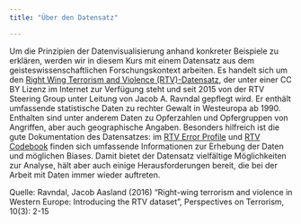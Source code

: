 ```yaml
---
title: "Über den Datensatz"

---
```

Um die Prinzipien der Datenvisualisierung anhand konkreter Beispiele zu erklären, werden wir in diesem Kurs mit einem Datensatz aus dem geisteswissenschaftlichen Forschungskontext arbeiten. Es handelt sich um den [Right Wing Terrorism and Violence (RTV)-Datensatz](https://www.sv.uio.no/c-rex/english/groups/rtv-dataset/index.html), der unter einer CC BY Lizenz im Internet zur Verfügung steht und seit 2015 von der RTV Steering Group unter Leitung von Jacob A. Ravndal gepflegt wird. Er enthält umfassende statistische Daten zu rechter Gewalt in Westeuropa ab 1990. Enthalten sind unter anderem Daten zu Opferzahlen und Opfergruppen von Angriffen, aber auch geographische Angaben. Besonders hilfreich ist die gute Dokumentation des Datensatzes: im [RTV Error Profile](https://www.sv.uio.no/c-rex/english/groups/rtv-dataset/2023-rtv-error-profile.pdf) und [RTV Codebook](https://www.sv.uio.no/c-rex/english/groups/rtv-dataset/2023-rtv-codebook-1990-2022.pdf) finden sich umfassende Informationen zur Erhebung der Daten und möglichen Biases. Damit bietet der Datensatz vielfältige Möglichkeiten zur Analyse, hält aber auch einige Herausforderungen bereit, die bei der Arbeit mit Daten immer wieder auftreten.

Quelle: Ravndal, Jacob Aasland (2016) “Right-wing terrorism and violence in Western Europe: Introducing the RTV dataset”, Perspectives on Terrorism, 10(3): 2-15

